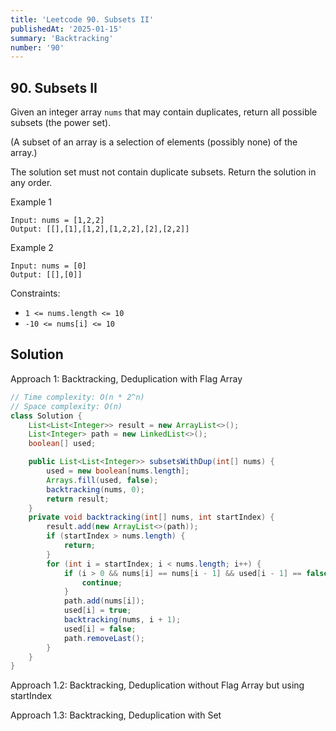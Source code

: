 ```yaml
---
title: 'Leetcode 90. Subsets II'
publishedAt: '2025-01-15'
summary: 'Backtracking'
number: '90'
---
```


## 90. Subsets II

Given an integer array `nums` that may contain duplicates, return all possible 
subsets (the power set).

(A subset of an array is a selection of elements (possibly none) of the array.)

The solution set must not contain duplicate subsets. Return the solution in any order.


Example 1
`````
Input: nums = [1,2,2]
Output: [[],[1],[1,2],[1,2,2],[2],[2,2]]
`````

Example 2
`````
Input: nums = [0]
Output: [[],[0]]
`````

Constraints:

- `1 <= nums.length <= 10`
- `-10 <= nums[i] <= 10`


## Solution
Approach 1: Backtracking, Deduplication with Flag Array
````JAVA
// Time complexity: O(n * 2^n)
// Space complexity: O(n)
class Solution {
    List<List<Integer>> result = new ArrayList<>();
    List<Integer> path = new LinkedList<>();
    boolean[] used;

    public List<List<Integer>> subsetsWithDup(int[] nums) {
        used = new boolean[nums.length];
        Arrays.fill(used, false);
        backtracking(nums, 0);
        return result;
    }
    private void backtracking(int[] nums, int startIndex) {
        result.add(new ArrayList<>(path));
        if (startIndex > nums.length) {
            return;
        }
        for (int i = startIndex; i < nums.length; i++) {
            if (i > 0 && nums[i] == nums[i - 1] && used[i - 1] == false) {
                continue;
            }
            path.add(nums[i]);
            used[i] = true;
            backtracking(nums, i + 1);
            used[i] = false;
            path.removeLast();
        }
    }
}
````

Approach 1.2: Backtracking, Deduplication without Flag Array but using startIndex

Approach 1.3: Backtracking, Deduplication with Set